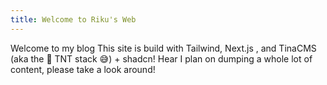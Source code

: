 ```yaml
---
title: Welcome to Riku's Web
---
```


Welcome to my blog This site is build with Tailwind, Next.js , and TinaCMS (aka the 🧨 TNT stack 😅) + shadcn! Hear I plan on dumping a whole lot of content, please take a look around!
